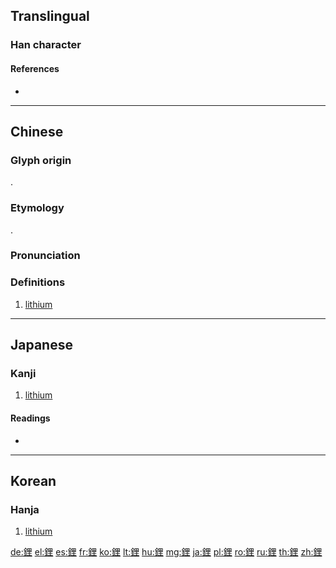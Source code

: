 {{character info/new}}
{{also|锂}}
==Translingual==

===Han character===
{{Han char|rn=167|rad=金|as=07|sn=15|four=86114|canj=CWG|ids=⿰金里}}

====References====
* {{Han ref|kx=1308.261|dkj=40501|hdz=64207.040|uh=92F0|ud=37616|bh=BE59|bd=48729}}

----

==Chinese==
{{zh-forms|s=锂}}
{{elements|Li|氦|He|[[鈹]]／[[铍]]|Be|lang=zh}}

===Glyph origin===
{{Han compound|金|里|c1=s|t1=metal|c2=p|ls=psc}}.

===Etymology===
{{bor|zh|NL.|lithium|'''li'''thium}}.

===Pronunciation===
{{zh-pron
|m=lǐ
|c=lei5
|h=pfs=lî
|mn=lí
|md=lī
|w=3li
|mc=
|oc=
|ma=y
|cat=n
}}

===Definitions===
{{zh-hanzi}}

# [[lithium]]

----

==Japanese==

===Kanji===
{{ja-kanji|grade=|rs=金07}}

# [[lithium]]

====Readings====
* {{ja-readings|on=[[り]] (ri)|kun=[[リチウム]] (richiumu)}}

----

==Korean==

===Hanja===
{{ko-hanja|hangeul=리|eumhun=|mr=ri|y=li}}

# [[lithium]]

[[de:鋰]]
[[el:鋰]]
[[es:鋰]]
[[fr:鋰]]
[[ko:鋰]]
[[lt:鋰]]
[[hu:鋰]]
[[mg:鋰]]
[[ja:鋰]]
[[pl:鋰]]
[[ro:鋰]]
[[ru:鋰]]
[[th:鋰]]
[[zh:鋰]]